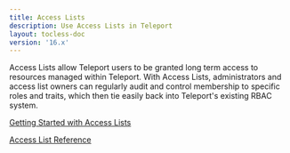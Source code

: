 ```yaml
---
title: Access Lists
description: Use Access Lists in Teleport
layout: tocless-doc
version: '16.x'
---
```


Access Lists allow Teleport users to be granted long term access to resources
managed within Teleport. With Access Lists, administrators and access list
owners can regularly audit and control membership to specific roles and
traits, which then tie easily back into Teleport's existing RBAC system.

[Getting Started with Access Lists](/ver/16.x/access-controls/access-lists/guide)

[Access List Reference](/ver/16.x/access-controls/access-lists/reference)
